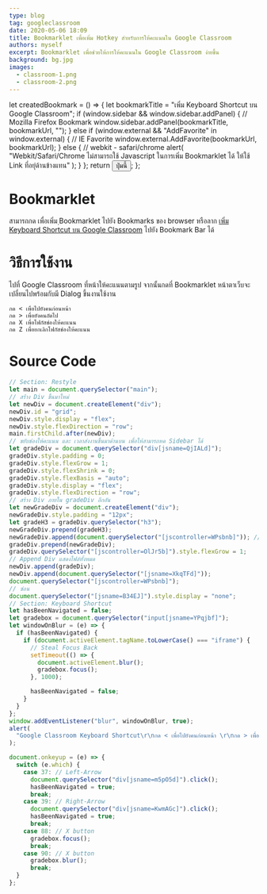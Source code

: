 ```yaml
---
type: blog
tag: googleclassroom
date: 2020-05-06 18:09
title: Bookmarklet เพื่อเพิ่ม Hotkey สำหรับการให้คะแนนใน Google Classroom
authors: myself
excerpt: Bookmarklet เพื่อช่วยให้การให้คะแนนใน Google Classroom ง่ายขึ้น
background: bg.jpg
images:
  - classroom-1.png
  - classroom-2.png
---
```




  let createdBookmark = () => {
    let bookmarkTitle = "เพิ่ม Keyboard Shortcut บน Google Classroom";
    if (window.sidebar && window.sidebar.addPanel) {
      // Mozilla Firefox Bookmark
      window.sidebar.addPanel(bookmarkTitle, bookmarkUrl, "");
    } else if (window.external && "AddFavorite" in window.external) {
      // IE Favorite
      window.external.AddFavorite(bookmarkUrl, bookmarkUrl);
    } else {
      // webkit - safari/chrome
      alert(
        "Webkit/Safari/Chrome ไม่สามารถใช้ Javascript ในการเพิ่ม Bookmarklet ได้ ให้ใช้ Link ที่อยุ่ด้านข้างแทน"
      );
    }
  };
  return <button onClick={createdBookmark}>ปุ่มนี้</button>;
};

# Bookmarklet

สามารถกด <BookmarkButton></BookmarkButton> เพื่อเพิ่ม ฺBookmarklet ไปยัง Bookmarks ของ browser หรือลาก <a href={bookmarkUrl}>เพิ่ม Keyboard Shortcut บน Google Classroom</a>
ไปยัง Bookmark Bar ได้

# วิธีการใช้งาน

ไปที่ Google Classroom ที่หน้าให้คะแนนตามรูป จากนั้นกดที่ Bookmarklet หน้าตาเว็บจะเปลี่ยนไปพร้อมกับมี Dialog ขึ้นงานใช้งาน

```
กด < เพื่อไปยังคนก่อนหน้า
กด > เพื่อยังคนถัดไป
กด X เพื่อโฟกัสช่องให้คะแนน
กด Z เพื่อยกเลิกโฟกัสช่องให้คะแนน
```

<MDXImage name="classroom-1.png" caption="ก่อนใช้ Bookmarklet" />

<MDXImage name="classroom-2.png" caption="หลังใช้ Bookmarklet" />

# Source Code

```javascript
// Section: Restyle
let main = document.querySelector("main");
// สร้่าง Div ขึ้นมาใหม่
let newDiv = document.createElement("div");
newDiv.id = "grid";
newDiv.style.display = "flex";
newDiv.style.flexDirection = "row";
main.firstChild.after(newDiv);
// ขยับช่องให้คะแนน และ เวลาส่งงานขึ้นมาด้านบน เพื่อให้สามารถหด Sidebar ได้
let gradeDiv = document.querySelector("div[jsname=QjIALd]");
gradeDiv.style.padding = 0;
gradeDiv.style.flexGrow = 1;
gradeDiv.style.flexShrink = 0;
gradeDiv.style.flexBasis = "auto";
gradeDiv.style.display = "flex";
gradeDiv.style.flexDirection = "row";
// สร้าง Div ภายใน gradeDiv อีกอัน
let newGradeDiv = document.createElement("div");
newGradeDiv.style.padding = "12px";
let gradeH3 = gradeDiv.querySelector("h3");
newGradeDiv.prepend(gradeH3);
newGradeDiv.append(document.querySelector("[jscontroller=WPsbnb]")); // Div บอกเวลาส่งงาน
gradeDiv.prepend(newGradeDiv);
gradeDiv.querySelector("[jscontroller=OlJr5b]").style.flexGrow = 1;
// Append Div แสดงไฟล์ทั้งหมด
newDiv.append(gradeDiv);
newDiv.append(document.querySelector("[jsname=XkqTFd]"));
document.querySelector("[jscontroller=WPsbnb]");
// ซ่อน
document.querySelector("[jsname=B34EJ]").style.display = "none";
// Section: Keyboard Shortcut
let hasBeenNavigated = false;
let gradebox = document.querySelector("input[jsname=YPqjbf]");
let windowOnBlur = (e) => {
  if (hasBeenNavigated) {
    if (document.activeElement.tagName.toLowerCase() === "iframe") {
      // Steal Focus Back
      setTimeout(() => {
        document.activeElement.blur();
        gradebox.focus();
      }, 1000);

      hasBeenNavigated = false;
    }
  }
};
window.addEventListener("blur", windowOnBlur, true);
alert(
  "Google Classroom Keyboard Shortcut\r\nกด < เพื่อไปยังคนก่อนหน้า \r\nกด > เพื่อยังคนถัดไป \r\nกด X เพื่อโฟกัสช่องให้คะแนน \r\nกด Z เพื่อยกเลิกโฟกัสช่องให้คะแนน"
);

document.onkeyup = (e) => {
  switch (e.which) {
    case 37: // Left-Arrow
      document.querySelector("div[jsname=m5pO5d]").click();
      hasBeenNavigated = true;
      break;
    case 39: // Right-Arrow
      document.querySelector("div[jsname=KwmAGc]").click();
      hasBeenNavigated = true;
      break;
    case 88: // X button
      gradebox.focus();
      break;
    case 90: // X button
      gradebox.blur();
      break;
  }
};
```
